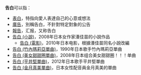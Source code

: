 '''告白'''可以指：
* [[表白|表白]]，特指向愛人表達自己的心意或想法
* [[廣告|廣告]]，別稱告白，不針對特定對象的公告
* [[報告|報告]]，汇报，又称告白
* [[告白_(小說)|告白 (小說)]]，2008年日本女作家湊佳苗的小說作品
** [[告白_(電影)|告白 (電影)]]，2010年日本电影，根據湊佳苗同名小說改編
* [[告白_(竹內瑪莉亞單曲)|告白 (竹內瑪莉亞單曲)]]，1990年日本歌手竹內瑪莉亞單曲
* [[告白_(美女甜甜圈單曲)|告白 (美女甜甜圈單曲)]]，2008年日本组合美女甜甜圈！！！单曲
* [[告白_(平井堅單曲)|告白 (平井堅單曲)]]，2012年日本歌手平井堅單曲
* [[告白_(金月真美單曲)|告白 (金月真美單曲)]]，日本女性配音員金月真美的單曲

{{disambig|G告|Cat=二字消歧義}}